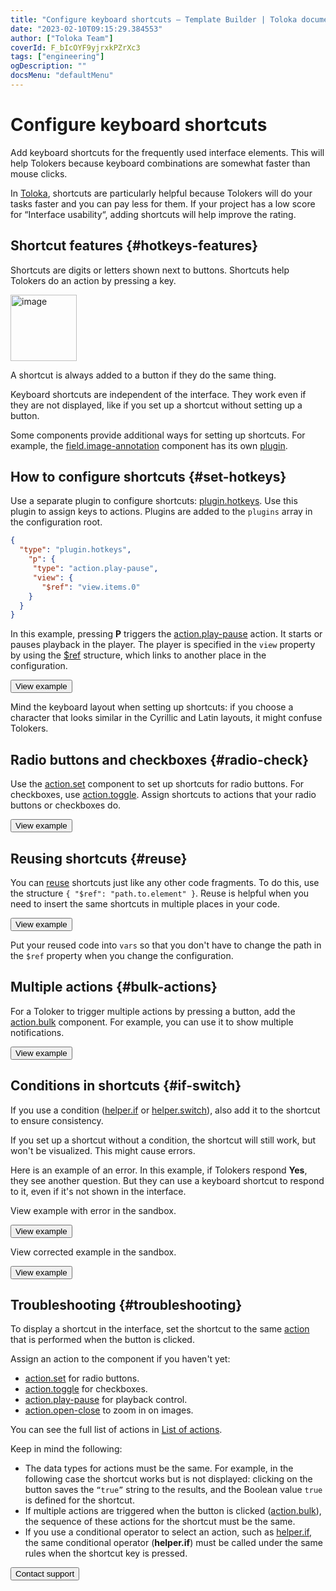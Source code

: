 ```yaml
---
title: "Configure keyboard shortcuts — Template Builder | Toloka documentation"
date: "2023-02-10T09:15:29.384553"
author: ["Toloka Team"]
coverId: F_bIcOYF9yjrxkPZrXc3
tags: ["engineering"]
ogDescription: ""
docsMenu: "defaultMenu"
---
```


# Configure keyboard shortcuts

Add keyboard shortcuts for the frequently used interface elements. This will help Tolokers because keyboard combinations are somewhat faster than mouse clicks.

In [Toloka](https://toloka.ai/), shortcuts are particularly helpful because Tolokers will do your tasks faster and you can pay less for them. If your project has a low score for “Interface usability“, adding shortcuts will help improve the rating.

## Shortcut features {#hotkeys-features}

Shortcuts are digits or letters shown next to buttons. Shortcuts help Tolokers do an action by pressing a key.

<Image width="106px" withBackground imageId="1675425350149" alt="image" />

A shortcut is always added to a button if they do the same thing.

Keyboard shortcuts are independent of the interface. They work even if they are not displayed, like if you set up a shortcut without setting up a button.

Some components provide additional ways for setting up shortcuts. For example, the [field.image-annotation](/docs/template-builder/reference/field.image-annotation) component has its own [plugin](/docs/template-builder/reference/plugin.field.image-annotation.hotkeys).

## How to configure shortcuts {#set-hotkeys}

Use a separate plugin to configure shortcuts: [plugin.hotkeys](/docs/template-builder/reference/plugin.hotkeys). Use this plugin to assign keys to actions. Plugins are added to the `plugins` array in the configuration root.

```json
{
  "type": "plugin.hotkeys",
    "p": {
     "type": "action.play-pause",
     "view": {
       "$ref": "view.items.0"
    }
  }
}
```

In this example, pressing **P** triggers the [action.play-pause](/docs/template-builder/reference/action.play-pause) action. It starts or pauses playback in the player. The player is specified in the `view` property by using the [$ref](/docs/template-builder/best-practices/reuse) structure, which links to another place in the configuration.

<Button themeColor="light" view="default" size="l" type="link" url="https://ya.cc/t/Xgp6T_QW3ttAao">View example</Button>

<Note mode="tip" title="Tip">

Mind the keyboard layout when setting up shortcuts: if you choose a character that looks similar in the Cyrillic and Latin layouts, it might confuse Tolokers.

</Note>

## Radio buttons and checkboxes {#radio-check}

Use the [action.set](/docs/template-builder/reference/action.set) component to set up shortcuts for radio buttons. For checkboxes, use [action.toggle](/docs/template-builder/reference/action.toggle). Assign shortcuts to actions that your radio buttons or checkboxes do.

<Button themeColor="light" view="default" size="l" type="link" url="https://ya.cc/t/I1QHLeKP3ttEqg">View example</Button>

## Reusing shortcuts {#reuse}

You can [reuse](/docs/template-builder/best-practices/reuse) shortcuts just like any other code fragments. To do this, use the structure `{ "$ref": "path.to.element" }`. Reuse is helpful when you need to insert the same shortcuts in multiple places in your code.

<Button themeColor="light" view="default" size="l" type="link" url="https://ya.cc/t/xeczgrzA3ttEr8">View example</Button>

<Note mode="tip" title="Tip">

Put your reused code into `vars` so that you don't have to change the path in the `$ref` property when you change the configuration.

</Note>

## Multiple actions {#bulk-actions}

For a Toloker to trigger multiple actions by pressing a button, add the [action.bulk](/docs/template-builder/reference/action.bulk) component. For example, you can use it to show multiple notifications.

<Button themeColor="light" view="default" size="l" type="link" url="https://ya.cc/t/8zMd_Hrb3ttErs">View example</Button>

## Conditions in shortcuts {#if-switch}

If you use a condition ([helper.if](/docs/template-builder/reference/helper.if) or [helper.switch](/docs/template-builder/reference/helper.switch)), also add it to the shortcut to ensure consistency.

If you set up a shortcut without a condition, the shortcut will still work, but won't be visualized. This might cause errors.

Here is an example of an error. In this example, if Tolokers respond **Yes**, they see another question. But they can use a keyboard shortcut to respond to it, even if it's not shown in the interface.

View example with error in the sandbox.

<Button themeColor="light" view="default" size="l" type="link" url="https://ya.cc/t/wP7fHpwv3ttEsa">View example</Button>

View corrected example in the sandbox.

<Button themeColor="light" view="default" size="l" type="link" url="https://ya.cc/t/j-2Nt8983ttEtB">View example</Button>

## Troubleshooting {#troubleshooting}

To display a shortcut in the interface, set the shortcut to the same [action](/docs/template-builder/reference/actions) that is performed when the button is clicked.

Assign an action to the component if you haven't yet:
- [action.set](/docs/template-builder/reference/action.set) for radio buttons.
- [action.toggle](/docs/template-builder/reference/action.toggle) for checkboxes.
- [action.play-pause](/docs/template-builder/reference/action.play-pause) for playback control.
- [action.open-close](/docs/template-builder/reference/action.open-close) to zoom in on images.

You can see the full list of actions in [List of actions](/docs/template-builder/reference/actions).

Keep in mind the following:

- The data types for actions must be the same. For example, in the following case the shortcut works but is not displayed: clicking on the button saves the `“true”` string to the results, and the Boolean value `true` is defined for the shortcut.
- If multiple actions are triggered when the button is clicked ([action.bulk](/docs/template-builder/reference/action.bulk)), the sequence of these actions for the shortcut must be the same.
- If you use a conditional operator to select an action, such as [helper.if](/docs/template-builder/reference/helper.if), the same conditional operator (**helper.if**) must be called under the same rules when the shortcut key is pressed.

<Button themeColor="light" view="default" size="l" type="link" url="/docs/guide/troubleshooting/support?form-source=template-builder-best-practices-hotkeys">Contact support</Button>
